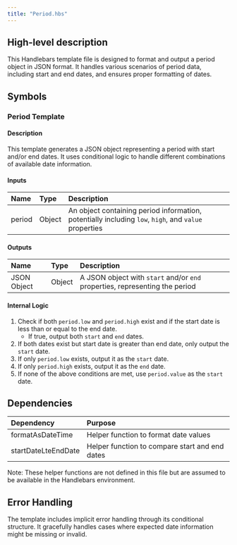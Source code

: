 ```yaml
---
title: "Period.hbs"
---
```


## High-level description
This Handlebars template file is designed to format and output a period object in JSON format. It handles various scenarios of period data, including start and end dates, and ensures proper formatting of dates.

## Symbols

### Period Template
#### Description
This template generates a JSON object representing a period with start and/or end dates. It uses conditional logic to handle different combinations of available date information.

#### Inputs
| Name | Type | Description |
|:-----|:-----|:------------|
| period | Object | An object containing period information, potentially including `low`, `high`, and `value` properties |

#### Outputs
| Name | Type | Description |
|:-----|:-----|:------------|
| JSON Object | Object | A JSON object with `start` and/or `end` properties, representing the period |

#### Internal Logic
1. Check if both `period.low` and `period.high` exist and if the start date is less than or equal to the end date.
   - If true, output both `start` and `end` dates.
2. If both dates exist but start date is greater than end date, only output the `start` date.
3. If only `period.low` exists, output it as the `start` date.
4. If only `period.high` exists, output it as the `end` date.
5. If none of the above conditions are met, use `period.value` as the `start` date.

## Dependencies
| Dependency | Purpose |
|:-----------|:--------|
| formatAsDateTime | Helper function to format date values |
| startDateLteEndDate | Helper function to compare start and end dates |

Note: These helper functions are not defined in this file but are assumed to be available in the Handlebars environment.

## Error Handling
The template includes implicit error handling through its conditional structure. It gracefully handles cases where expected date information might be missing or invalid.